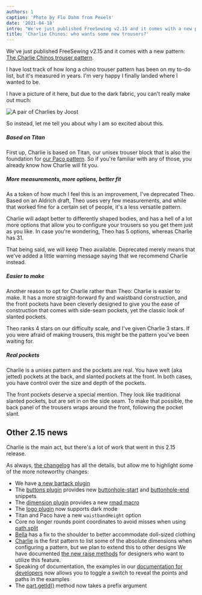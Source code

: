 ```yaml
---
authors: 1
caption: 'Photo by Flo Dahm from Pexels'
date: '2021-04-18'
intro: "We've just published FreeSewing v2.15 and it comes with a new pattern: The Charlie Chinos trouser pattern ."
title: 'Charlie Chinos: who wants some new trousers?'
---
```


We've just published FreeSewing v2.15 and it comes with a new pattern: [The
Charlie Chinos trouser pattern](/designs/charlie/).

<!-- truncate -->

I have lost track of how long a chino trouser pattern has been on my to-do
list, but it's measured in years. I'm very happy I finally landed where I
wanted to be.

I have a picture of it here, but due to the dark fabric, you can't really make
out much:

![A pair of Charlies by
Joost](https://posts.freesewing.org/uploads/joost_b8dee41025.jpg)

So instead, let me tell you about why I am so excited about this.

##### Based on Titan

First up, Charlie is based on Titan, our unisex trouser block that is also the
foundation for [our Paco pattern](/designs/paco/). So if you're familiar with
any of those, you already know how Charlie will fit you.

##### More measurements, more options, better fit

As a token of how much I feel this is an improvement, I've deprecated
Theo. Based on an Aldrich draft, Theo uses very few
measurements, and while that worked fine for a certain set of people, it's a
less versatile pattern.

Charlie will adapt better to differently shaped bodies, and has a hell of a lot
more options that allow you to configure your trousers so you get them just as
you like. In case you're wondering, Theo has 5 options, whereas Charlie has 31.

That being said, we will keep Theo available. Deprecated merely means that
we've added a little warning message saying that we recommend Charlie instead.

##### Easier to make

Another reason to opt for Charlie rather than Theo: Charlie is easier to make.
It has a more straight-forward fly and waistband construction, and the front
pockets have been cleverly designed to give you the ease of construction that
comes with side-seam pockets, yet the classic look of slanted pockets.

Theo ranks 4 stars on our difficulty scale, and I've given Charlie 3 stars. If
you were afraid of making trousers, this might be the pattern you've been
waiting for.

##### Real pockets

Charlie is a unisex pattern and the pockets are real. You have welt (aka
jetted) pockets at the back, and slanted pockets at the front. In both cases,
you have control over the size and depth of the pockets.

The front pockets deserve a special mention. They look like traditional slanted
pockets, but are set in on the side seam. To make that possible, the back panel
of the trousers wraps around the front, following the pocket slant.

## Other 2.15 news

Charlie is the main act, but there's a lot of work that went in this 2.15
release.

As always, [the
changelog](https://github.com/freesewing/freesewing/blob/develop/CHANGELOG.md)
has all the details, but allow me to highlight some of the more noteworthy
changes:

- We have [a new bartack
  plugin](https://freesewing.dev/reference/plugins/bartack/)
- The [buttons plugin](https://freesewing.dev/reference/plugins/buttons/)
  provides new
  [buttonhole-start](https://freesewing.dev/reference/snippets/buttonhole-start)
  and
  [buttonhole-end](https://freesewing.dev/reference/snippets/buttonhole-end)
  snippets
- The [dimension plugin](https://freesewing.dev/reference/plugins/dimension/)
  provides a new [rmad macro](https://freesewing.dev/reference/macros/rmad/)
- The [logo plugin](https://freesewing.dev/reference/plugins/logo/) now
  supports dark mode
- Titan and Paco have a new `waistbandHeight` option
- Core no longer rounds point coordinates to avoid misses when using
  [path.split](https://freesewing.dev/reference/api/path/split/)
- [Bella](/designs/bella/) has a fix to the shoulder to better accommodate
  doll-sized clothing
- [Charlie](/designs/charlie/) is the first pattern to list some of the
  absolute dimensions when configuring a pattern, but we plan to extend this
  to other designs We have documented [the new raise
  methods](https://freesewing.dev/reference/api/part/raise) for designers who
  want to utilize this feature.
- Speaking of documentation, the examples in our [documentation for
  developers](https://freesewing.dev/) now allows you to toggle a switch to
  reveal the points and paths in the examples
- The [part.getId()](https://freesewing.dev/reference/api/part/getid/) method
  now takes a prefix argument
